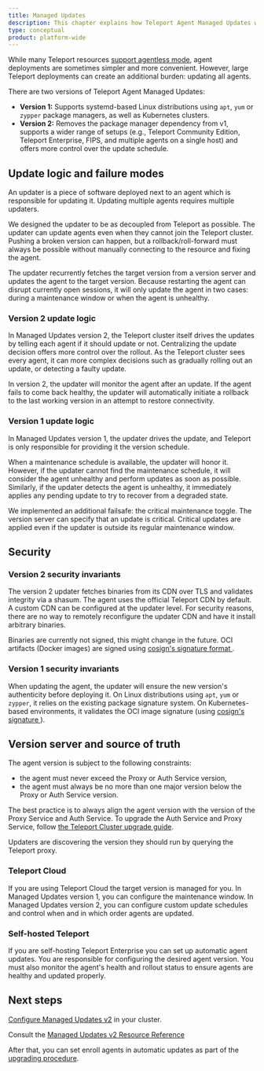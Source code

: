 ```yaml
---
title: Managed Updates
description: This chapter explains how Teleport Agent Managed Updates work.
type: conceptual
product: platform-wide
---
```


While many Teleport resources [support agentless
mode](../../faq.mdx), agent deployments
are sometimes simpler and more convenient. However, large Teleport deployments
can create an additional burden: updating all agents.

There are two versions of Teleport Agent Managed Updates:
- **Version 1:** Supports systemd-based
  Linux distributions using `apt`, `yum` or `zypper` package managers,
  as well as Kubernetes clusters.
- **Version 2:** Removes the package manager dependency from v1, supports a
  wider range of setups (e.g., Teleport Community Edition, Teleport Enterprise, FIPS, and multiple agents on a single
  host) and offers more control over the update schedule.

## Update logic and failure modes

An updater is a piece of software deployed next to an agent which is responsible
for updating it. Updating multiple agents requires multiple updaters.

We designed the updater to be as decoupled from Teleport as possible. The
updater can update agents even when they cannot join the Teleport cluster.
Pushing a broken version can happen, but a rollback/roll-forward must always
be possible without manually connecting to the resource and fixing the agent.

The updater recurrently fetches the target version from a version server and
updates the agent to the target version. Because restarting the agent can
disrupt currently open sessions, it will only update the agent in two cases:
during a maintenance window or when the agent is unhealthy.

### Version 2 update logic

In Managed Updates version 2, the Teleport cluster itself drives the updates by
telling each agent if it should update or not. Centralizing the update decision
offers more control over the rollout. As the Teleport cluster sees every agent,
it can more complex decisions such as gradually rolling out an update, or
detecting a faulty update.

In version 2, the updater will monitor the agent after an update. If the agent
fails to come back healthy, the updater will automatically initiate a rollback
to the last working version in an attempt to restore connectivity.

### Version 1 update logic

In Managed Updates version 1, the updater drives the update, and Teleport is only
responsible for providing it the version schedule.

When a maintenance schedule is available, the updater will honor it. However, if
the updater cannot find the maintenance schedule, it will consider the agent
unhealthy and perform updates as soon as possible. Similarly, if the updater
detects the agent is unhealthy, it immediately applies any pending update to
try to recover from a degraded state.

We implemented an additional failsafe: the critical maintenance toggle.
The version server can specify that an update is critical. Critical updates are
applied even if the updater is outside its regular maintenance window.

## Security

### Version 2 security invariants

The version 2 updater fetches binaries from its CDN over TLS and validates
integrity via a shasum. The agent uses the official Teleport CDN by default.
A custom CDN can be configured at the updater level. For security reasons,
there are no way to remotely reconfigure the updater CDN and have it install
arbitrary binaries.

Binaries are currently not signed, this might change in the future.
OCI artifacts (Docker images) are signed using [cosign's signature format
](https://github.com/sigstore/cosign/blob/main/specs/SIGNATURE_SPEC.md).

### Version 1 security invariants

When updating the agent, the updater will ensure the new version's authenticity
before deploying it. On Linux distributions using `apt`, `yum` or `zypper`, it relies on
the existing package signature system. On Kubernetes-based environments, it
validates the OCI image signature (using [cosign's signature
](https://github.com/sigstore/cosign/blob/main/specs/SIGNATURE_SPEC.md)).


## Version server and source of truth

The agent version is subject to the following constraints:

- the agent must never exceed the Proxy or Auth Service version,
- the agent must always be no more than one major version below the Proxy or Auth
  Service version.

The best practice is to always align the agent version with the version of the
Proxy Service and Auth Service. To upgrade the Auth Service and Proxy Service,
follow [the Teleport Cluster upgrade guide](../../upgrading/upgrading.mdx).

Updaters are discovering the version they should run by querying the Teleport
proxy.

### Teleport Cloud

If you are using Teleport Cloud the target version is managed for you.
In Managed Updates version 1, you can configure the maintenance window.
In Managed Updates version 2, you can configure custom update schedules and
control when and in which order agents are updated.

### Self-hosted Teleport

If you are self-hosting Teleport Enterprise you can set up automatic agent updates.
You are responsible for configuring the desired agent version. You must also
monitor the agent's health and rollout status to ensure agents are healthy and
updated properly.

## Next steps

[Configure Managed Updates v2](../../upgrading/agent-managed-updates.mdx) in your cluster.

Consult the [Managed Updates v2 Resource Reference](../managed-updates-v2.mdx)

After that, you can set enroll agents in automatic updates as part of the
[upgrading procedure](../../upgrading/upgrading.mdx).
